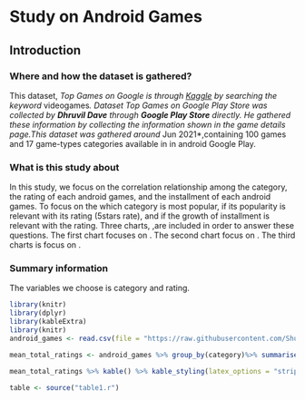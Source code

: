 # Study on Android Games

## Introduction

### Where and how the dataset is gathered?

This dataset, *Top Games on Google is  through [Kaggle](https://www.kaggle.com/datasets) by searching the keyword *videogames*.
Dataset Top Games on Google Play Store was collected by **Dhruvil Dave** through **Google Play Store** directly. He gathered these information by collecting the information shown in the game details page.This dataset was gathered around *Jun 2021*,containing 100 games and 17 game-types categories available in in android Google Play.

### What is this study about

In this study, we focus on the correlation relationship among the category, the rating of each android games, and the installment of each android games. To focus on the 
which category is most popular, if its popularity is relevant with its rating (5stars rate), and if the growth of installment is relevant with the rating.
Three charts, ,are included in order to answer these questions. The first chart focuses on . The second chart focus on . The third charts is focus on .


### Summary information

The variables we choose is category and rating.
```r
library(knitr)
library(dplyr)
library(kableExtra)
library(knitr)
android_games <- read.csv(file = "https://raw.githubusercontent.com/ShuhanChenrock/Info201_Final_Project/main/android-games.csv")

```

```r
mean_total_ratings <- android_games %>% group_by(category)%>% summarise (mean_num = mean(total.ratings)) %>% arrange(mean_num)

mean_total_ratings %>% kable() %>% kable_styling(latex_options = "striped")

```


```r
table <- source("table1.r")
```

